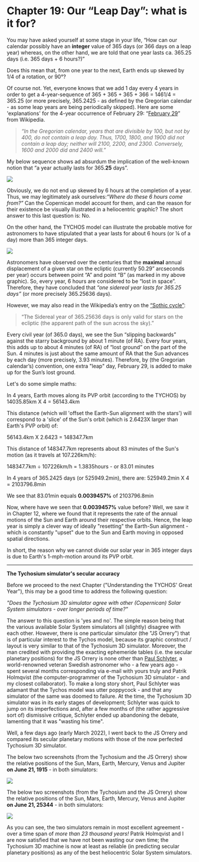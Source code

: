 
Chapter 19: Our “Leap Day”: what is it for?
=========================================================================


You may have asked yourself at some stage in your life, “How can our calendar possibly have an **integer** value of 365 days (or 366 days on a leap year) whereas, on the other hand, we are told that one year lasts ca. 365.25 days (i.e. 365 days + 6 hours?)”

Does this mean that, from one year to the next, Earth ends up skewed by 1/4 of a rotation, or 90°?

Of course not. Yet, everyone knows that we add 1 day every 4 years in order to get a 4-year-sequence of 365 + 365 + 365 + 366 = 1461/4 = 365.25 (or more precisely, 365.2425 - as defined by the Gregorian calendar - as some leap years are being periodically skipped). Here are some 'explanations' for the 4-year occurrence of February 29: “[February 29](https://www.tychos.info/citation/_WIKIP-Feb-2017_February_29.pdf)” from Wikipedia.

> _“In the Gregorian calendar, years that are divisible by 100, but not by 400, do not contain a leap day. Thus, 1700, 1800, and 1900 did not contain a leap day; neither will 2100, 2200, and 2300. Conversely, 1600 and 2000 did and 2400 will.”_

My below sequence shows ad absurdum the implication of the well-known notion that “a year actually lasts for 365.**25** days”.

![](https://septclues.com/TYCHOS/088_365.25_QUESTION.jpg)

Obviously, we do not end up skewed by 6 hours at the completion of a year. Thus, we may legitimately ask ourselves:_“Where do these 6 hours come from?”_ Can the Copernican model account for them, and can the reason for their existence be visually illustrated in a heliocentric graphic? The short answer to this last question is: No.

On the other hand, the TYCHOS model can illustrate the probable motive for astronomers to have stipulated that a year lasts for about 6 hours (or ¼ of a day) more than 365 integer days.

![](https://www.tychos.info/book_imagery/089_365_25_WHY_03.jpg)

Astronomers have observed over the centuries that the **maximal** annual displacement of a given star on the ecliptic (currently 50.29” arcseconds per year) occurs between point “A” and point “B” (as marked in my above graphic). So, every year, 6 hours are considered to be “lost in space”. Therefore, they have concluded that _“one sidereal year lasts for 365.25 days”_ (or more precisely 365.25636 days).

However, we may also read in the Wikipedia’s entry on the [“Sothic cycle”](https://www.tychos.info/citation/_WIKIP-Feb-2017_Sothic_cycle.pdf):

> “The Sidereal year of 365.25636 days is only valid for stars on the ecliptic (the apparent path of the sun across the sky).”

Every civil year (of 365.0 days), we see the Sun “slipping backwards” against the starry background by about 1 minute (of RA). Every four years, this adds up to about 4 minutes (of RA) of “lost ground” on the part of the Sun. 4 minutes is just about the same amount of RA that the Sun advances by each day (more precisely, 3.93 minutes). Therefore, by (the Gregorian calendar’s) convention, one extra "leap" day, February 29, is added to make up for the Sun’s lost ground.

Let's do some simple maths: 

In 4 years, Earth moves along its PVP orbit (according to the TYCHOS) by 14035.85km X 4 = 56143.4km

This distance (which will 'offset the Earth-Sun alignment with the stars') will correspond to a 'slice' of the Sun's orbit (which is 2.6423X larger than Earth's PVP orbit) of:

56143.4km X 2.6423 = 148347.7km 

This distance of 148347.7km represents about 83 minutes of the Sun's motion (as it travels at 107.226km/h): 

148347.7km ÷ 107226km/h = 1.3835hours - or 83.01 minutes

In 4 years of 365.2425 days (or 525949.2min), there are: 525949.2min X 4 = 2103796.8min

We see that 83.01min equals **0.0039457%** of 2103796.8min

Now, where have we seen that **0.0039457%** value before? Well, we saw it in Chapter 12, where we found that it represents the rate of the annual motions of the Sun and Earth around their respective orbits. Hence, the leap year is simply a clever way of ideally "resetting" the Earth-Sun alignment - which is constantly "upset" due to the Sun and Earth moving in opposed spatial directions.      

In short, the reason why we cannot divide our solar year in 365 integer days is due to Earth's 1-mph-motion around its PVP orbit. 

**************************************************************************************************************************

**The Tychosium simulator's secular accuracy**

Before we proceed to the next Chapter ("Understanding the TYCHOS' Great Year"), this may be a good time to address the following question:

_"Does the Tychosium 3D simulator agree with other (Copernican) Solar System simulators - over longer periods of time?"_

The answer to this question is 'yes and no'. The simple reason being that the various available Solar System simulators all (slightly) disagree with each other. However, there is one particular simulator (the "JS Orrery") that is of particular interest to the Tychos model, because its graphic construct / layout is very similar to that of the Tychosium 3D simulator. Moreover, the man credited with providing the exacting ephemeride tables (i.e. the secular planetary positions) for the JS Orrery is none other than [Paul Schlyter](http://www.stjarnhimlen.se/comp/tutorial.html), a world-renowned veteran Swedish astronomer who - a few years ago - spent several months corresponding via e-mail with yours truly and Patrik Holmqvist (the computer-programmer of the Tychosium 3D simulator - and my closest collaborator). To make a long story short, Paul Schlyter was adamant that the Tychos model was utter poppycock - and that any simulator of the same was doomed to failure. At the time, the Tychosium 3D simulator was in its early stages of development; Schlyter was quick to jump on its imperfections and, after a few months of (the rather aggressive sort of) dismissive critique, Schlyter ended up abandoning the debate, lamenting that it was "wasting his time".      

Well, a few days ago (early March 2022), I went back to the JS Orrery and compared its secular planetary motions with those of the now perfected Tychosium 3D simulator.

The below two screenshots (from the Tychosium and the JS Orrery) show the relative positions of the Sun, Mars, Earth, Mercury, Venus and Jupiter **on June 21, 1915** - in both simulators:

![](https://septclues.com/TYCHOS/TYCHOSIUM_vs_JSORRERY_1915_06_21.jpg)

The below two screenshots (from the Tychosium and the JS Orrery) show the relative positions of the Sun, Mars, Earth, Mercury, Venus and Jupiter **on June 21, 25344** - in both simulators:

![](https://septclues.com/TYCHOS/TYCHOSIUM_vs_JSORRERY_25344_06_21.jpg)

As you can see, the two simulators remain in most excellent agreement - over a time span of _more than 23 thousand years!_ Patrik Holmqvist and I are now satisfied that we have not been wasting our own time; the Tychosium 3D machine is now at least as reliable (in predicting secular planetary positions) as any of the best heliocentric Solar System simulators. 
